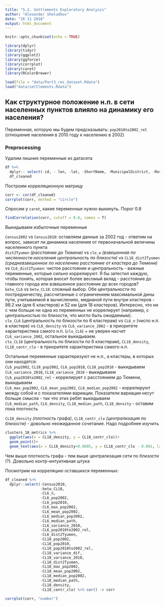 ```yaml
---
title: "5.2. Settlements Exploratory Analysis"
author: "Alexander Sheludkov"
date: "26 11 2018"
output: html_document
---
```


```r
knitr::opts_chunk$set(echo = TRUE)
```

```r
library(dplyr)
library(tidyr)
library(ggplot2)
library(ggforce)
library(corrplot)
library(caret)
library(RColorBrewer)
```

```r
load(file = "data/Part3_res_dataset.Rdata")
load("data/settlements.Rdata")
```

## Как структурное положение н.п. в сети населенных пунктов влияло на динамику его населения?

Переменная, которую мы будем предсказывать: `pop2010to2002_rel` (отношение населения в 2010 году к населению в 2002)

### Preprocessing

Удалим лишние переменные из датасета

```r
df %>% 
  dplyr:: select(-id, - lon, -lat, -ShortName, -MunicipalDistrict, -Rosstat1990, -clust_3, -clust_6, -clust_18)->
  df_cleaned
```

Построим корреляционную матрицу

```r
corr <- cor(df_cleaned)
corrplot(corr, method = "circle")
```

Спросим у `caret`, какие переменные нужно выкинуть. Порог 0.8

```r
findCorrelation(corr, cutoff = 0.8, names = T)
```

Выкидываем избыточные переменные

`Census2002` vs `Census2010`: оставляем данные за 2002 год - ответим на вопрос, зависит ли динамика населения от первоначальной величины населенного пункта  
`dist2Tyumen` *(расстояние до Тюмени)* vs `clo_w` *(взвешенная по численности населения центральность по близости)* vs `CL18_dist2Tyumen` *(средневзвешенное по населению расстояние от кластера до Тюмени)* vs `CL6_dist2Tyumen`: чистое расстояние и центральность - важные переменные, которые сильно коррелируют. Я бы затестил каждую, чтобы понять, которая вносит более весомый вклад - расстояние до главного города или взвешенное расстояние до всех городов?  
`betw_CL6` vs `betw_CL18`: сложный выбор. Обе центральности по постредничеству, рассчитанные с ограничением максимальной дины пути, учитываемой в вычислениях, медианой пути внутри кластеров - 98.2 км (для 6 кластеров) и 52 км (для 18 кластеров). Интересно, что ни с чем больше ни одна из переменных не коррелирует (например, с центральностью по близости, что могло быть ожидаемым).  
`clo_CL6` (центральность по близости по 6 кластерам) vs `CL6_n` (число н.п. в кластере) vs `CL6_density` vs `CL6_variance_2002` - в приоритете характеристика самого н.п. (`clo_CL6`) + не уверен насчет `CL6_variance_2002`, остальное выкидываем.  
`clo_CL18` (центральность по близости по 6 кластерам), `CL18_density`, `CL18_centr_clo` - в приоритете характеристика самого н.п.  
  
Остальные переменные характеризуют не н.п., а кластеры, в которых они находятся:  
`CL6_pop2002`, `CL18_pop2002`, `CL6_pop2010`, `CL18_pop2010` - выкидываем  
`CL6_variance_2010`, `CL18_variance_2010` - выкидываем  
`CL6_pop2010to2002_rel` - коррелирует с расстоянием до Тюмени, выкидываем  
`CL6_max_pop2002`, `CL6_mean_pop2002`, `CL6_median_pop2002` - коррелируют между собой и с показателями вариации. Показатели вариации несут больше смысла - так что этих ребят выкидываем  
`CL6_median_path`, `CL6_density`, `CL18_median_path`, `CL18_density` - оставим пока плотность  

`CL18_density` *(плотность графа)*, `CL18_centr_clo` *(централизация по близости)* - довольно неожиданное сочетание. Надо подробнее изучить

```r
clusters_18_metrics %>% 
  ggplot(aes(x = CL18_density, y = CL18_centr_clo))+
  geom_point()+
  geom_text(aes(x = CL18_density+0.0005, y = CL18_centr_clo - 0.001, label = clust_18))
```

Чем выше плотность графа - тем выше централизация сети по близости (?). Довольно контр-интуитивная штука  

Посмотрим на корреляцию оставшихся переменных:

```r
df_cleaned %>% 
  dplyr::select(-Census2010,
                -betw_CL18, 
                -CL6_n, 
                -CL6_pop2002,
                -CL6_pop2010,
                -CL6_max_pop2002,
                -CL6_mean_pop2002,
                -CL6_median_pop2002,
                -CL6_median_path,
                -CL6_variance_2010,
                -CL6_pop2010to2002_rel,
                -CL6_dist2Tyumen,
                -CL18_pop2002,
                -CL18_pop2010,
                -CL18_pop2010to2002_rel,
                -CL18_variance_dif,
                -CL18_variance_2010,
                -CL18_dist2Tyumen, 
                -CL18_max_pop2002,
                -CL18_mean_pop2002,
                -CL18_median_pop2002,
                -CL18_median_path,
                -CL18_density,
                -CL18_centr_clo) %>% cor() -> corr

corrplot(corr, "number")
```



